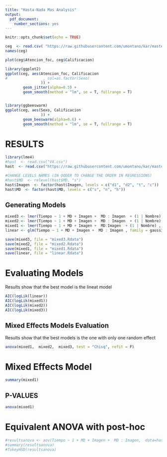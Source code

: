 ```yaml
---
title: "Hasta-Nada Mas Analysis"
output:
  pdf_document: 
    number_sections: yes
---
```


```r
knitr::opts_chunk$set(echo = TRUE)
```

```r
ceg  <- read.csv( "https://raw.githubusercontent.com/umontano/kar/master/cegu.csv")
names(ceg)

plot(ceg$Atencion_foc, ceg$Calificacion)

library(ggplot2)
ggplot(ceg, aes(Atencion_foc, Calificacion
#                , col=as.factor(Sexo)
                )) +
        geom_jitter(alpha=0.5) +
        geom_smooth(method = "lm", se = T, fullrange = T)


library(ggbeeswarm)
ggplot(ceg, aes(Sexo, Calificacion
                )) +
        geom_beeswarm(alpha=0.6) +
        geom_smooth(method = "lm", se = T, fullrange = T)

```





# RESULTS

```r
library(lme4)
#hast  <- read.csv("V4.csv")
hast  <- read.csv("https://raw.githubusercontent.com/umontano/kar/master/hasta_nada_mas.csv")

#CHANGE LEVELS NAMES (IN OODER TO CHANGE THE ORDER IN REGRESSIONS)
#hast$MD  <- relevel(hast$MD, "s") 
hast$Imagen  <- factor(hast$Imagen, levels = c("d1", "d2", "t", "c"))
hast$MD  <- factor(hast$MD, levels = c("s", "n", "h"))

```



## Generating Models
```r

mixed3 <- lmer(Tiempo ~ 1 + MD + Imagen +  MD : Imagen  + (1 | Nombre) + (1 | Edad) + (1 | Sexo) , data=hast, model=FALSE, x=FALSE, y=FALSE)
mixed2 <- lmer(Tiempo ~ 1 + MD + Imagen +  MD : Imagen  + (1 | Nombre) + (1 | Edad) , data=hast, model=FALSE, x=FALSE, y=FALSE)
mixed1 <- lmer(Tiempo ~ 1 + MD + Imagen +  MD:Imagen  + (1 | Nombre) , data=hast, model=FALSE, x=FALSE, y=FALSE)
linear <- glm(Tiempo ~ 1 + MD + Imagen +  MD : Imagen , family = gaussian, data=hast, model=FALSE, x=FALSE, y=FALSE)

save(mixed3, file = "mixed3.Rdata")
save(mixed2, file = "mixed2.Rdata")
save(mixed1, file = "mixed1.Rdata")
save(linear, file = "linear.Rdata")

```

# Evaluating Models
Results show that the best model is the lineat model
```r
AIC(logLik(linear))
AIC(logLik(mixed1))
AIC(logLik(mixed2))
AIC(logLik(mixed3))
```


## Mixed Effects Models Evaluation
Results show that the best models is the one with only one random effect


```r
anova(mixed1,  mixed2,  mixed3, test = "Chisq", refit = F)
```


# Mixed Effects Model

```r
summary(mixed1)
```


## P-VALUES
```r
anova(mixed1)
```


#  Equivalent ANOVA with post-hoc

```r
#resultsanova <- aov(Tiempo ~ 1 + MD + Imagen +  MD : Imagen,  data=hast)
#summary(resultsanova)
#TukeyHSD(resultsanova)

```


